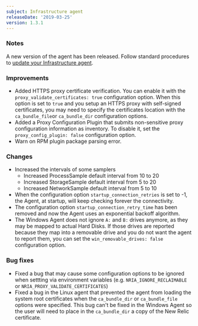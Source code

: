 ```yaml
---
subject: Infrastructure agent
releaseDate: '2019-03-25'
version: 1.3.1
---
```


### Notes

A new version of the agent has been released. Follow standard procedures to [update your Infrastructure agent](/docs/infrastructure/new-relic-infrastructure/installation/update-infrastructure-agent).

### Improvements

* Added HTTPS proxy certificate verification. You can enable it with the `proxy_validate_certificates: true` configuration option. When this option is set to `true` and you setup an HTTPS proxy with self-signed certificates, you may need to specify the certificates location with the `ca_bundle_file`or `ca_bundle_dir` configuration options.
* Added a Proxy Configuration Plugin that submits non-sensitive proxy configuration information as inventory. To disable it, set the `proxy_config_plugin: false` configuration option.
* Warn on RPM plugin package parsing error.

### Changes

* Increased the intervals of some samplers
  * Increased ProcessSample default interval from 10 to 20
  * Increased StorageSample default interval from 5 to 20
  * Increased NetworkSample default interval from 5 to 10
* When the configuration option `startup_connection_retries` is set to -1, the Agent, at startup, will keep checking forever the connectivity.
* The configuration option `startup_connection_retry_time` has been removed and now the Agent uses an exponential backoff algorithm.
* The Windows Agent does not ignore `A:` and `B:` drives anymore, as they may be mapped to actual Hard Disks. If those drives are reported because they map into a removable drive and you do not want the agent to report them, you can set the `win_removable_drives: false` configuration option.

### Bug fixes

* Fixed a bug that may cause some configuration options to be ignored when settting via environment variables (e.g. `NRIA_IGNORE_RECLAIMABLE` or `NRIA_PROXY_VALIDATE_CERTIFICATES`)
* Fixed a bug in the Linux agent that prevented the agent from loading the system root certificates when the `ca_bundle_dir` or `ca_bundle_file` options were specified. This bug can't be fixed in the Windows Agent so the user will need to place in the `ca_bundle_dir` a copy of the New Relic certificate.

